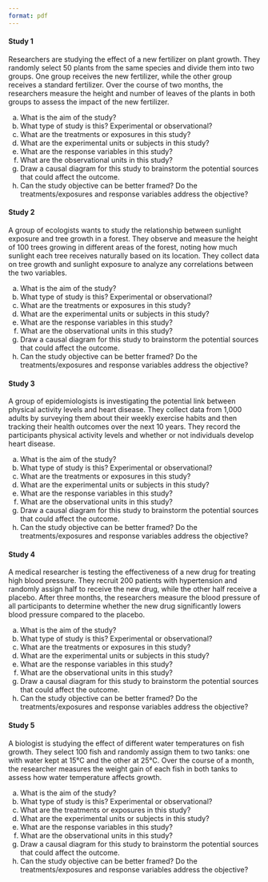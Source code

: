 ```yaml
---
format: pdf
---
```



#### Study 1

Researchers are studying the effect of a new fertilizer on plant growth. They randomly select 50 plants from the same species and divide them into two groups. One group receives the new fertilizer, while the other group receives a standard fertilizer. Over the course of two months, the researchers measure the height and number of leaves of the plants in both groups to assess the impact of the new fertilizer.

a) What is the aim of the study?
a) What type of study is this? Experimental or observational?
b) What are the treatments or exposures in this study?
c) What are the experimental units or subjects in this study? 
d) What are the response variables in this study? 
e) What are the observational units in this study? 
g) Draw a causal diagram for this study to brainstorm the potential sources that could affect the outcome.
a) Can the study objective can be better framed? Do the treatments/exposures and response variables address the objective?


\newpage

#### Study 2 

A group of ecologists wants to study the relationship between sunlight exposure and tree growth in a forest. They observe and measure the height of 100 trees growing in different areas of the forest, noting how much sunlight each tree receives naturally based on its location. They collect data on tree growth and sunlight exposure to analyze any correlations between the two variables.



a) What is the aim of the study?
a) What type of study is this? Experimental or observational?
b) What are the treatments or exposures in this study?
c) What are the experimental units or subjects in this study?
d) What are the response variables in this study? 
e) What are the observational units in this study?
g) Draw a causal diagram for this study to brainstorm the potential sources that could affect the outcome.
a) Can the study objective can be better framed? Do the treatments/exposures and response variables address the objective?


\newpage


#### Study 3

A group of epidemiologists is investigating the potential link between physical activity levels and heart disease. They collect data from 1,000 adults by surveying them about their weekly exercise habits and then tracking their health outcomes over the next 10 years. They record the participants physical activity levels and whether or not individuals develop heart disease.



a) What is the aim of the study?
a) What type of study is this? Experimental or observational?
b) What are the treatments or exposures in this study? 
c) What are the experimental units or subjects in this study? 
d) What are the response variables in this study? 
e) What are the observational units in this study? 
g) Draw a causal diagram for this study to brainstorm the potential sources that could affect the outcome.
a) Can the study objective can be better framed? Do the treatments/exposures and response variables address the objective?


\newpage



#### Study 4

A medical researcher is testing the effectiveness of a new drug for treating high blood pressure. They recruit 200 patients with hypertension and randomly assign half to receive the new drug, while the other half receive a placebo. After three months, the researchers measure the blood pressure of all participants to determine whether the new drug significantly lowers blood pressure compared to the placebo.


a) What is the aim of the study?
a) What type of study is this? Experimental or observational?
b) What are the treatments or exposures in this study? 
c) What are the experimental units or subjects in this study? 
d) What are the response variables in this study?
e) What are the observational units in this study? 
g) Draw a causal diagram for this study to brainstorm the potential sources that could affect the outcome.
a) Can the study objective can be better framed? Do the treatments/exposures and response variables address the objective?


\newpage
\newpage

#### Study 5

A biologist is studying the effect of different water temperatures on fish growth. They select 100 fish and randomly assign them to two tanks: one with water kept at 15°C and the other at 25°C. Over the course of a month, the researcher measures the weight gain of each fish in both tanks to assess how water temperature affects growth.


a) What is the aim of the study?
a) What type of study is this? Experimental or observational?
b) What are the treatments or exposures in this study? 
c) What are the experimental units or subjects in this study? 
d) What are the response variables in this study? 
e) What are the observational units in this study? 
g) Draw a causal diagram for this study to brainstorm the potential sources that could affect the outcome.
a) Can the study objective can be better framed? Do the treatments/exposures and response variables address the objective?